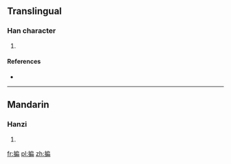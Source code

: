 ==Translingual==

===Han character===
{{Han char|rn=64|rad=手|as=09|sn=12|four=5302<sub>7</sub>|canj=手竹尸月 (QHSB), 手戈尸月 (QISB), X手竹尸月 (XQHSB), X手戈尸月 (XQISB)|ids=⿰[[扌]][[扁]]}}

# {{defn|Han|sort=手09}}

====References====
* {{Han ref|kx=0442.070|dkj=12354|dj=0793.090|hdz=31925.050|uh=63D9|ud=25561|bh=D971|bd=55665}}

----

==Mandarin==

===Hanzi===
{{cmn-hanzi|pin=[[biān]] ([[bian1]]), [[biàn]] ([[bian4]])|wg=pien<sup>1</sup>, pien<sup>4</sup>}}

# {{defn|lang=cmn|sort=手09}}

[[fr:揙]]
[[pl:揙]]
[[zh:揙]]